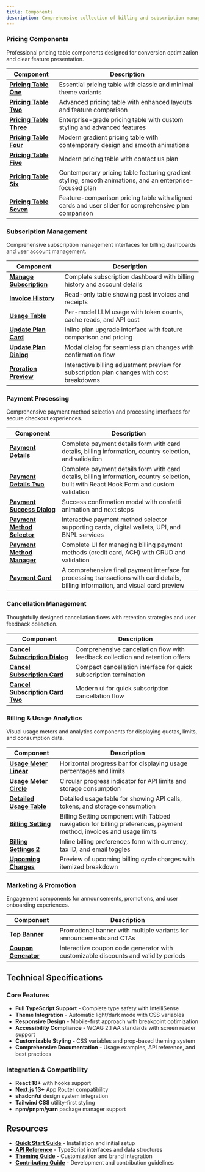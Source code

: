 ```yaml
---
title: Components
description: Comprehensive collection of billing and subscription management components with production-ready features.
---
```


### Pricing Components

Professional pricing table components designed for conversion optimization and clear feature presentation.

| Component | Description |
|-----------|-------------|
| **[Pricing Table One](/docs/components/pricing-table/pricing-table-one)**     | Essential pricing table with classic and minimal theme variants              |
| **[Pricing Table Two](/docs/components/pricing-table/pricing-table-two)**     | Advanced pricing table with enhanced layouts and feature comparison          |
| **[Pricing Table Three](/docs/components/pricing-table/pricing-table-three)** | Enterprise-grade pricing table with custom styling and advanced features     |
| **[Pricing Table Four](/docs/components/pricing-table/pricing-table-four)**   | Modern gradient pricing table with contemporary design and smooth animations |
| **[Pricing Table Five](/docs/components/pricing-table/pricing-table-five)**   | Modern pricing table with contact us plan                                    |
| **[Pricing Table Six](/docs/components/pricing-table/pricing-table-six)**   | Contemporary pricing table featuring gradient styling, smooth animations, and an enterprise-focused plan   |
| **[Pricing Table Seven](/docs/components/pricing-table/pricing-table-seven)**   | Feature-comparison pricing table with aligned cards and user slider for comprehensive plan comparison |
### Subscription Management

Comprehensive subscription management interfaces for billing dashboards and user account management.

| Component | Description |
|-----------|-------------|
| **[Manage Subscription](/docs/components/manage-subscription)**           | Complete subscription dashboard with billing history and account details                  |
| **[Invoice History](/docs/components/invoice-history)**                   | Read-only table showing past invoices and receipts                                        |
| **[Usage Table](/docs/components/usage-table)**                           | Per-model LLM usage with token counts, cache reads, and API cost                          |
| **[Update Plan Card](/docs/components/update-plan/update-plan-card)**     | Inline plan upgrade interface with feature comparison and pricing                         |
| **[Update Plan Dialog](/docs/components/update-plan/update-plan-dialog)** | Modal dialog for seamless plan changes with confirmation flow                             |
| **[Proration Preview](/docs/components/proration-preview)**               | Interactive billing adjustment preview for subscription plan changes with cost breakdowns |

### Payment Processing

Comprehensive payment method selection and processing interfaces for secure checkout experiences.

| Component | Description |
|-----------|-------------|
| **[Payment Details](/docs/components/payment-details)** | Complete payment details form with card details, billing information, country selection, and validation |
| **[Payment Details Two](/docs/components/payment-details-two)** | Complete payment details form with card details, billing information, country selection, built with React Hook Form and custom validation |
| **[Payment Success Dialog](/docs/components/payment-success-dialog)** | Success confirmation modal with confetti animation and next steps |
| **[Payment Method Selector](/docs/components/payment-method-selector)** | Interactive payment method selector supporting cards, digital wallets, UPI, and BNPL services |
| **[Payment Method Manager](/docs/components/payment-method-manager)** | Complete UI for managing billing payment methods (credit card, ACH) with CRUD and validation |
| **[Payment Card](/docs/components/payment-card)** | A comprehensive final payment interface for processing transactions with card details, billing information, and visual card preview |

### Cancellation Management

Thoughtfully designed cancellation flows with retention strategies and user feedback collection.

| Component                                                                                         | Description                                                                   |
| ------------------------------------------------------------------------------------------------- | ----------------------------------------------------------------------------- |
| **[Cancel Subscription Dialog](/docs/components/cancel-subscription/cancel-subscription-dialog)** | Comprehensive cancellation flow with feedback collection and retention offers |
| **[Cancel Subscription Card](/docs/components/cancel-subscription/cancel-subscription-card)** | Compact cancellation interface for quick subscription termination |
| **[Cancel Subscription Card Two](/docs/components/cancel-subscription/cancel-subscription-card-two)** | Modern ui for quick subscription cancellation flow |

### Billing & Usage Analytics

Visual usage meters and analytics components for displaying quotas, limits, and consumption data.

| Component | Description |
|-----------|-------------|
| **[Usage Meter Linear](/docs/components/usage-meter/usage-meter-linear)** | Horizontal progress bar for displaying usage percentages and limits |
| **[Usage Meter Circle](/docs/components/usage-meter/usage-meter-circle)** | Circular progress indicator for API limits and storage consumption |
| **[Detailed Usage Table](/docs/components/detailed-usage-table)** |  Detailed usage table for showing API calls, tokens, and storage consumption     |
| **[Billing Setting](/docs/components/billing-setting)** | Billing Setting component with Tabbed navigation for billing preferences, payment method, invoices and usage limits |
| **[Billing Settings 2](/docs/components/billing-settings-2)**             | Inline billing preferences form with currency, tax ID, and email toggles                                               |
| **[Upcoming Charges](/docs/components/upcoming-charges)**                 | Preview of upcoming billing cycle charges with itemized breakdown                                                   |

### Marketing & Promotion

Engagement components for announcements, promotions, and user onboarding experiences.

| Component | Description |
|-----------|-------------|
| **[Top Banner](/docs/components/banner)** | Promotional banner with multiple variants for announcements and CTAs |
| **[Coupon Generator](/docs/components/coupon)** | Interactive coupon code generator with customizable discounts and validity periods |

## Technical Specifications

### Core Features

- **Full TypeScript Support** - Complete type safety with IntelliSense
- **Theme Integration** - Automatic light/dark mode with CSS variables
- **Responsive Design** - Mobile-first approach with breakpoint optimization
- **Accessibility Compliance** - WCAG 2.1 AA standards with screen reader support
- **Customizable Styling** - CSS variables and prop-based theming system
- **Comprehensive Documentation** - Usage examples, API reference, and best practices

### Integration & Compatibility

- **React 18+** with hooks support
- **Next.js 13+** App Router compatibility
- **shadcn/ui** design system integration
- **Tailwind CSS** utility-first styling
- **npm/pnpm/yarn** package manager support

## Resources

- **[Quick Start Guide](/docs/quick-start)** - Installation and initial setup
- **[API Reference](/docs/interfaces)** - TypeScript interfaces and data structures
- **[Theming Guide](/docs/theming)** - Customization and brand integration
- **[Contributing Guide](/docs/contribution-open-source)** - Development and contribution guidelines
